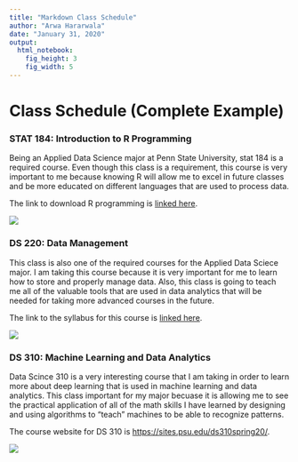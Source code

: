 ```yaml
---
title: "Markdown Class Schedule"
author: "Arwa Hararwala"
date: "January 31, 2020"
output: 
  html_notebook:
    fig_height: 3
    fig_width: 5
---
```


# Class Schedule (Complete Example)

### STAT 184: Introduction to R Programming

Being an Applied Data Science major at Penn State University, stat 184 is a required course. Even though this class is a requirement, this course is very important to me because knowing R will allow me to excel in future classes and be more educated on different languages that are used to process data.

The link to download R programming is [linked here](https://www.r-project.org/).

![](https://stat.ethz.ch/R-manual/R-devel/doc/html/Rlogo.svg)

### DS 220: Data Management

This class is also one of the required courses for the Applied Data Sciece major. I am taking this course because it is very important for me to learn how to store and properly manage data. Also, this class is going to teach me all of the valuable tools that are used in data analytics that will be needed for taking more advanced courses in the future.  

The link to the syllabus for this course is [linked here](https://psu.instructure.com/courses/2041020/assignments/syllabus).

![](https://intellipaat.com/blog/wp-content/uploads/2016/11/What-is-Data-Science.docx.jpg)



### DS 310: Machine Learning and Data Analytics

Data Scince 310 is a very interesting course that I am taking in order to learn more about deep learning that is used in machine learning and data analytics. This class important for my major becuase it is allowing me to see the practical application of all of the math skills I have learned by designing and using algorithms to "teach" machines to be able to recognize patterns. 

The course website for DS 310 is <https://sites.psu.edu/ds310spring20/>.  

![](https://media.geeksforgeeks.org/wp-content/cdn-uploads/machineLearning3.png)



